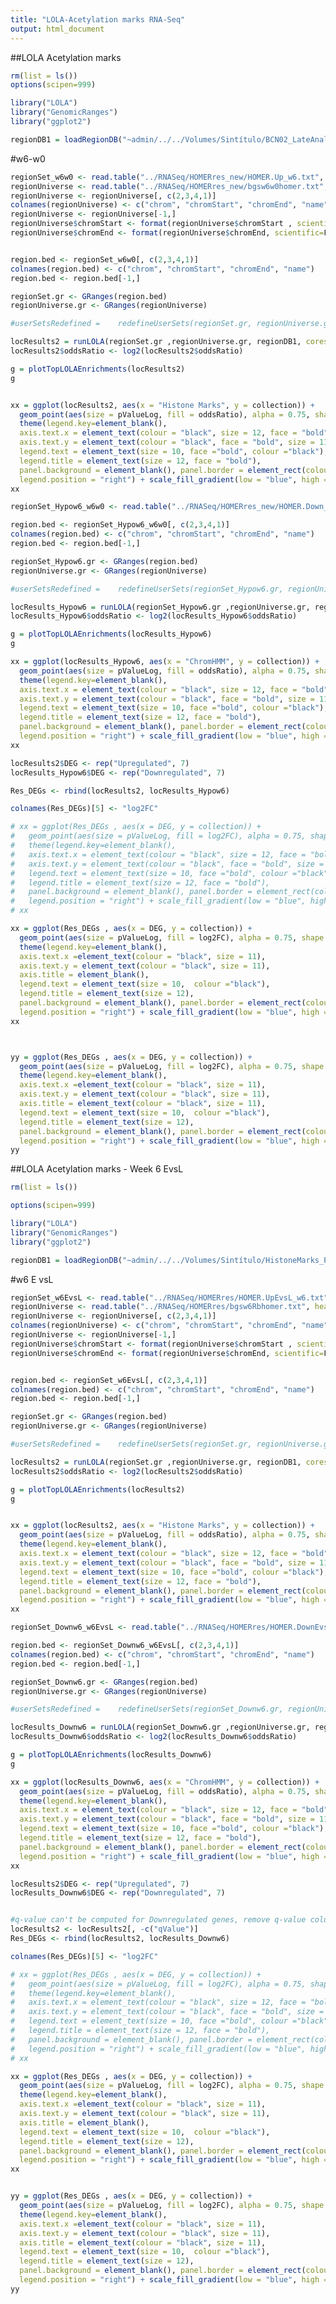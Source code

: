 ```yaml
---
title: "LOLA-Acetylation marks RNA-Seq"
output: html_document
---
```


##LOLA Acetylation marks

```r
rm(list = ls())
options(scipen=999)

library("LOLA")
library("GenomicRanges")
library("ggplot2")

regionDB1 = loadRegionDB("~admin/../../Volumes/Sintítulo/BCN02_LateAnalysis/HistoneMarks_PBMCs/hg19/")


```

#w6-w0
```r
regionSet_w6w0 <- read.table("../RNASeq/HOMERres_new/HOMER.Up_w6.txt", header = TRUE)
regionUniverse <- read.table("../RNASeq/HOMERres_new/bgsw6w0homer.txt", header = TRUE)
regionUniverse <- regionUniverse[, c(2,3,4,1)]
colnames(regionUniverse) <- c("chrom", "chromStart", "chromEnd", "name")
regionUniverse <- regionUniverse[-1,]
regionUniverse$chromStart <- format(regionUniverse$chromStart , scientific=F)
regionUniverse$chromEnd <- format(regionUniverse$chromEnd, scientific=F)


region.bed <- regionSet_w6w0[, c(2,3,4,1)]
colnames(region.bed) <- c("chrom", "chromStart", "chromEnd", "name")
region.bed <- region.bed[-1,]

regionSet.gr <- GRanges(region.bed)
regionUniverse.gr <- GRanges(regionUniverse)

#userSetsRedefined =	redefineUserSets(regionSet.gr, regionUniverse.gr)

locResults2 = runLOLA(regionSet.gr ,regionUniverse.gr, regionDB1, cores=2)
locResults2$oddsRatio <- log2(locResults2$oddsRatio)

g = plotTopLOLAEnrichments(locResults2)
g


xx = ggplot(locResults2, aes(x = "Histone Marks", y = collection)) + 
  geom_point(aes(size = pValueLog, fill = oddsRatio), alpha = 0.75, shape = 21) + 
  theme(legend.key=element_blank(), 
  axis.text.x = element_text(colour = "black", size = 12, face = "bold", angle = 90, vjust = 0.3, hjust = 1), 
  axis.text.y = element_text(colour = "black", face = "bold", size = 11), 
  legend.text = element_text(size = 10, face ="bold", colour ="black"), 
  legend.title = element_text(size = 12, face = "bold"), 
  panel.background = element_blank(), panel.border = element_rect(colour = "black", fill = NA, size = 1.2), 
  legend.position = "right") + scale_fill_gradient(low = "blue", high = "red")
xx

```

```r
regionSet_Hypow6_w6w0 <- read.table("../RNASeq/HOMERres_new/HOMER.Down_w6.txt", header = TRUE)

region.bed <- regionSet_Hypow6_w6w0[, c(2,3,4,1)]
colnames(region.bed) <- c("chrom", "chromStart", "chromEnd", "name")
region.bed <- region.bed[-1,]

regionSet_Hypow6.gr <- GRanges(region.bed)
regionUniverse.gr <- GRanges(regionUniverse)

#userSetsRedefined =	redefineUserSets(regionSet_Hypow6.gr, regionUniverse.gr)

locResults_Hypow6 = runLOLA(regionSet_Hypow6.gr ,regionUniverse.gr, regionDB1, cores=2)
locResults_Hypow6$oddsRatio <- log2(locResults_Hypow6$oddsRatio)

g = plotTopLOLAEnrichments(locResults_Hypow6)
g

xx = ggplot(locResults_Hypow6, aes(x = "ChromHMM", y = collection)) + 
  geom_point(aes(size = pValueLog, fill = oddsRatio), alpha = 0.75, shape = 21) + 
  theme(legend.key=element_blank(), 
  axis.text.x = element_text(colour = "black", size = 12, face = "bold", angle = 90, vjust = 0.3, hjust = 1), 
  axis.text.y = element_text(colour = "black", face = "bold", size = 11), 
  legend.text = element_text(size = 10, face ="bold", colour ="black"), 
  legend.title = element_text(size = 12, face = "bold"), 
  panel.background = element_blank(), panel.border = element_rect(colour = "black", fill = NA, size = 1.2), 
  legend.position = "right") + scale_fill_gradient(low = "blue", high = "red")
xx


```



```r
locResults2$DEG <- rep("Upregulated", 7)
locResults_Hypow6$DEG <- rep("Downregulated", 7)

Res_DEGs <- rbind(locResults2, locResults_Hypow6)

colnames(Res_DEGs)[5] <- "log2FC"

# xx = ggplot(Res_DEGs , aes(x = DEG, y = collection)) + 
#   geom_point(aes(size = pValueLog, fill = log2FC), alpha = 0.75, shape = 21) +  scale_size_continuous(range = c(3, 7))+
#   theme(legend.key=element_blank(), 
#   axis.text.x = element_text(colour = "black", size = 12, face = "bold", angle = 90, vjust = 0.3, hjust = 1), 
#   axis.text.y = element_text(colour = "black", face = "bold", size = 11), 
#   legend.text = element_text(size = 10, face ="bold", colour ="black"), 
#   legend.title = element_text(size = 12, face = "bold"), 
#   panel.background = element_blank(), panel.border = element_rect(colour = "black", fill = NA, size = 1.2), 
#   legend.position = "right") + scale_fill_gradient(low = "blue", high = "red")
# xx

xx = ggplot(Res_DEGs , aes(x = DEG, y = collection)) + 
  geom_point(aes(size = pValueLog, fill = log2FC), alpha = 0.75, shape = 21) +  scale_size_continuous(range = c(3, 7))+
  theme(legend.key=element_blank(), 
  axis.text.x =element_text(colour = "black", size = 11), 
  axis.text.y = element_text(colour = "black", size = 11), 
  axis.title = element_blank(),
  legend.text = element_text(size = 10,  colour ="black"), 
  legend.title = element_text(size = 12), 
  panel.background = element_blank(), panel.border = element_rect(colour = "black", fill = NA, size = 1.2), 
  legend.position = "right") + scale_fill_gradient(low = "blue", high = "red")
xx



yy = ggplot(Res_DEGs , aes(x = DEG, y = collection)) + 
  geom_point(aes(size = pValueLog, fill = log2FC), alpha = 0.75, shape = 21) +  scale_size_continuous(range = c(3, 7))+
  theme(legend.key=element_blank(), 
  axis.text.x =element_text(colour = "black", size = 11), 
  axis.text.y = element_text(colour = "black", size = 11), 
  axis.title = element_text(colour = "black", size = 11), 
  legend.text = element_text(size = 10,  colour ="black"), 
  legend.title = element_text(size = 12), 
  panel.background = element_blank(), panel.border = element_rect(colour = "black", fill = NA, size = 1.2), 
  legend.position = "right") + scale_fill_gradient(low = "blue", high = "red")
yy

```




##LOLA Acetylation marks - Week 6 EvsL 

```r
rm(list = ls())

options(scipen=999)

library("LOLA")
library("GenomicRanges")
library("ggplot2")

regionDB1 = loadRegionDB("~admin/../../Volumes/Sintítulo/HistoneMarks_PBMCs/hg19/")


```

#w6 E vsL
```r
regionSet_w6EvsL <- read.table("../RNASeq/HOMERres/HOMER.UpEvsL_w6.txt", header = TRUE)
regionUniverse <- read.table("../RNASeq/HOMERres/bgsw6Rbhomer.txt", header = TRUE)
regionUniverse <- regionUniverse[, c(2,3,4,1)]
colnames(regionUniverse) <- c("chrom", "chromStart", "chromEnd", "name")
regionUniverse <- regionUniverse[-1,]
regionUniverse$chromStart <- format(regionUniverse$chromStart , scientific=F)
regionUniverse$chromEnd <- format(regionUniverse$chromEnd, scientific=F)


region.bed <- regionSet_w6EvsL[, c(2,3,4,1)]
colnames(region.bed) <- c("chrom", "chromStart", "chromEnd", "name")
region.bed <- region.bed[-1,]

regionSet.gr <- GRanges(region.bed)
regionUniverse.gr <- GRanges(regionUniverse)

#userSetsRedefined =	redefineUserSets(regionSet.gr, regionUniverse.gr)

locResults2 = runLOLA(regionSet.gr ,regionUniverse.gr, regionDB1, cores=2)
locResults2$oddsRatio <- log2(locResults2$oddsRatio)

g = plotTopLOLAEnrichments(locResults2)
g


xx = ggplot(locResults2, aes(x = "Histone Marks", y = collection)) + 
  geom_point(aes(size = pValueLog, fill = oddsRatio), alpha = 0.75, shape = 21) + 
  theme(legend.key=element_blank(), 
  axis.text.x = element_text(colour = "black", size = 12, face = "bold", angle = 90, vjust = 0.3, hjust = 1), 
  axis.text.y = element_text(colour = "black", face = "bold", size = 11), 
  legend.text = element_text(size = 10, face ="bold", colour ="black"), 
  legend.title = element_text(size = 12, face = "bold"), 
  panel.background = element_blank(), panel.border = element_rect(colour = "black", fill = NA, size = 1.2), 
  legend.position = "right") + scale_fill_gradient(low = "blue", high = "red")
xx

```



```r
regionSet_Downw6_w6EvsL <- read.table("../RNASeq/HOMERres/HOMER.DownEvsL_w6.txt", header = TRUE)

region.bed <- regionSet_Downw6_w6EvsL[, c(2,3,4,1)]
colnames(region.bed) <- c("chrom", "chromStart", "chromEnd", "name")
region.bed <- region.bed[-1,]

regionSet_Downw6.gr <- GRanges(region.bed)
regionUniverse.gr <- GRanges(regionUniverse)

#userSetsRedefined =	redefineUserSets(regionSet_Downw6.gr, regionUniverse.gr)

locResults_Downw6 = runLOLA(regionSet_Downw6.gr ,regionUniverse.gr, regionDB1, cores=2)
locResults_Downw6$oddsRatio <- log2(locResults_Downw6$oddsRatio)

g = plotTopLOLAEnrichments(locResults_Downw6)
g

xx = ggplot(locResults_Downw6, aes(x = "ChromHMM", y = collection)) + 
  geom_point(aes(size = pValueLog, fill = oddsRatio), alpha = 0.75, shape = 21) + 
  theme(legend.key=element_blank(), 
  axis.text.x = element_text(colour = "black", size = 12, face = "bold", angle = 90, vjust = 0.3, hjust = 1), 
  axis.text.y = element_text(colour = "black", face = "bold", size = 11), 
  legend.text = element_text(size = 10, face ="bold", colour ="black"), 
  legend.title = element_text(size = 12, face = "bold"), 
  panel.background = element_blank(), panel.border = element_rect(colour = "black", fill = NA, size = 1.2), 
  legend.position = "right") + scale_fill_gradient(low = "blue", high = "red")
xx


```



```r
locResults2$DEG <- rep("Upregulated", 7)
locResults_Downw6$DEG <- rep("Downregulated", 7)


#q-value can't be computed for Downregulated genes, remove q-value column in Upregulated genes as well.
locResults2 <- locResults2[, -c("qValue")]
Res_DEGs <- rbind(locResults2, locResults_Downw6)

colnames(Res_DEGs)[5] <- "log2FC"

# xx = ggplot(Res_DEGs , aes(x = DEG, y = collection)) + 
#   geom_point(aes(size = pValueLog, fill = log2FC), alpha = 0.75, shape = 21) +  scale_size_continuous(range = c(3, 7))+
#   theme(legend.key=element_blank(), 
#   axis.text.x = element_text(colour = "black", size = 12, face = "bold", angle = 90, vjust = 0.3, hjust = 1), 
#   axis.text.y = element_text(colour = "black", face = "bold", size = 11), 
#   legend.text = element_text(size = 10, face ="bold", colour ="black"), 
#   legend.title = element_text(size = 12, face = "bold"), 
#   panel.background = element_blank(), panel.border = element_rect(colour = "black", fill = NA, size = 1.2), 
#   legend.position = "right") + scale_fill_gradient(low = "blue", high = "red")
# xx

xx = ggplot(Res_DEGs , aes(x = DEG, y = collection)) + 
  geom_point(aes(size = pValueLog, fill = log2FC), alpha = 0.75, shape = 21) +  scale_size_continuous(range = c(3, 7))+
  theme(legend.key=element_blank(), 
  axis.text.x =element_text(colour = "black", size = 11), 
  axis.text.y = element_text(colour = "black", size = 11), 
  axis.title = element_blank(),
  legend.text = element_text(size = 10,  colour ="black"), 
  legend.title = element_text(size = 12), 
  panel.background = element_blank(), panel.border = element_rect(colour = "black", fill = NA, size = 1.2), 
  legend.position = "right") + scale_fill_gradient(low = "blue", high = "red")
xx


yy = ggplot(Res_DEGs , aes(x = DEG, y = collection)) + 
  geom_point(aes(size = pValueLog, fill = log2FC), alpha = 0.75, shape = 21) +  scale_size_continuous(range = c(3, 7))+
  theme(legend.key=element_blank(), 
  axis.text.x =element_text(colour = "black", size = 11), 
  axis.text.y = element_text(colour = "black", size = 11), 
  axis.title = element_text(colour = "black", size = 11), 
  legend.text = element_text(size = 10,  colour ="black"), 
  legend.title = element_text(size = 12), 
  panel.background = element_blank(), panel.border = element_rect(colour = "black", fill = NA, size = 1.2), 
  legend.position = "right") + scale_fill_gradient(low = "blue", high = "red")
yy

```
